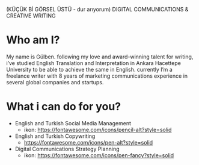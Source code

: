 <!-- Örnek: http://www.nazlioluz.com/ -->

(KÜÇÜK Bİ GÖRSEL ÜSTÜ - dur arıyorum)
DIGITAL COMMUNICATIONS & CREATIVE WRITING

# Who am I?

My name is Gülben. following my love and award-winning talent for writing, i’ve studied English Translation and Interpretation in Ankara Hacettepe University to be able to achieve the same in English. currently I’m a freelance writer with 8 years of marketing communications experience in several global companies and startups.

# What i can do for you?

- English and Turkish Social Media Management
  - ikon: https://fontawesome.com/icons/pencil-alt?style=solid
- English and Turkish Copywriting
  - https://fontawesome.com/icons/pen-alt?style=solid
- Digital Communications Strategy Planning
  - ikon: https://fontawesome.com/icons/pen-fancy?style=solid

